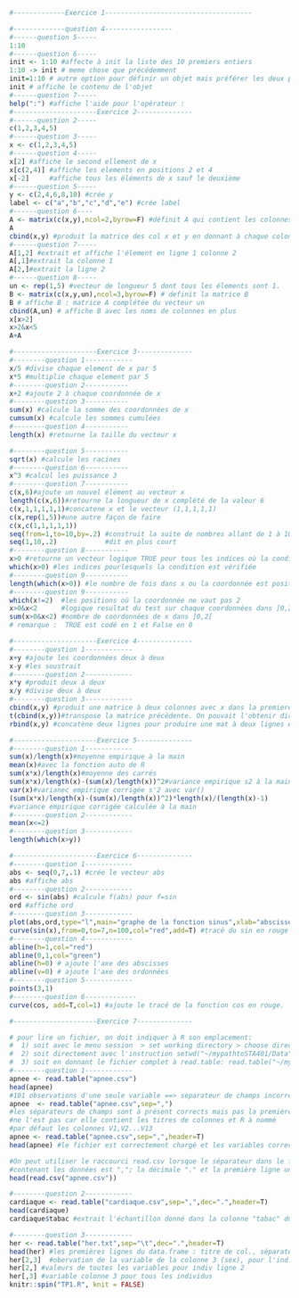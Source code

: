 
```r
#-------------Exercice 1-------------------------------------

#-------------question 4-----------------
#------question 5-----
1:10
#------question 6-----
init <- 1:10 #affecte à init la liste des 10 premiers entiers
1:10 -> init # meme chose que précédemment
init=1:10 # autre option pour définir un objet mais préférer les deux premières
init # affiche le contenu de l'objet
#------question 7-----
help(":") #affiche l'aide pour l'opérateur :
#---------------------Exercice 2--------------
#------question 2-----
c(1,2,3,4,5)
#------question 3-----
x <- c(1,2,3,4,5)
#------question 4-----
x[2] #affiche le second ellement de x
x[c(2,4)] #affiche les elements en positions 2 et 4
x[-2]     #affiche tous les éléments de x sauf le deuxième
#------question 5-----
y <- c(2,4,6,8,10) #crée y
label <- c("a","b","c","d","e") #crée label
#------question 6----
A <- matrix(c(x,y),ncol=2,byrow=F) #définit A qui contient les colonnes x et y
A
cbind(x,y) #produit la matrice des col x et y en donnant à chaque colonne le nom de son vect
#------question 7-----
A[1,2] #extrait et affiche l'élement en ligne 1 colonne 2
A[,1]#extrait la colonne 1
A[2,]#extrait la ligne 2
#------question 8-----
un <- rep(1,5) #vecteur de longueur 5 dont tous les élements sont 1.
B <- matrix(c(x,y,un),ncol=3,byrow=F) # definit la matrice B
B # affiche B : matrice A complétée du vecteur un
cbind(A,un) # affiche B avec les noms de colonnes en plus
x[x>2]
x>2&x<5
A+A

#---------------------Exercice 3--------------
#--------question 1------------
x/5 #divise chaque element de x par 5
x*5 #multiplie chaque element par 5
#--------question 2-----------
x+2 #ajoute 2 à chaque coordonnée de x
#--------question 3-----------
sum(x) #calcule la somme des coordonnées de x
cumsum(x) #calcule les sommes cumulées
#--------question 4-----------
length(x) #retourne la taille du vecteur x

#--------question 5-----------
sqrt(x) #calcule les racines
#--------question 6-----------
x^3 #calcul les puissance 3
#--------question 7-----------
c(x,6)#ajoute un nouvel élément au vecteur x
length(c(x,6))#retourne la longueur de x complété de la valeur 6
c(x,1,1,1,1,1)#concatene x et le vecteur (1,1,1,1,1)
c(x,rep(1,5))#une autre façon de faire
c(x,c(1,1,1,1,1))
seq(from=1,to=10,by=.2) #construit la suite de nombres allant de 1 à 10 par pas de 0.2
seq(1,10,.2)            #dit en plus court
#--------question 8-----------
x>0 #retourne un vecteur logique TRUE pour tous les indices où la condition est vraie
which(x>0) #les indices pourlesquels la condition est vérifiée
#--------question 9-----------
length(which(x>0)) #le nombre de fois dans x ou la coordonnée est positive
#--------question 9-----------
which(x!=2)  #les positions où la coordonnée ne vaut pas 2
x>0&x<2      #logique resultat du test sur chaque coordonnées dans ]0,2[
sum(x>0&x<2) #nombre de coordonnées de x dans ]0,2[ 
# remarque :  TRUE est codé en 1 et False en 0

#---------------------Exercice 4--------------
#--------question 1------------
x+y #ajoute les coordonnées deux à deux
x-y #les soustrait
#--------question 2------------
x*y #produit deux à deux
x/y #divise deux à deux
#--------question 3------------
cbind(x,y) #produit une matrice à deux colonnes avec x dans la premiere et y ds la sde
t(cbind(x,y))#transpose la matrice précédente. On pouvait l'obtenir directement avec
rbind(x,y) #concatène deux lignes pour produire une mat à deux lignes et 5 colonnes

#---------------------Exercice 5--------------
#--------question 1------------
sum(x)/length(x)#moyenne empirique à la main
mean(x)#avec la fonction auto de R
sum(x*x)/length(x)#moyenne des carrés
sum(x*x)/length(x)-(sum(x)/length(x))^2#variance empirique s2 à la main
var(x)#varianec empirique corrigée s'2 avec var()
(sum(x*x)/length(x)-(sum(x)/length(x))^2)*length(x)/(length(x)-1)
#variance empirique corrigée calculée à la main
#--------question 2------------
mean(x<=2)
#--------question 3------------
length(which(x>y))

#---------------------Exercice 6--------------
#--------question 1------------
abs <- seq(0,7,.1) #crée le vecteur abs
abs #affiche abs
#--------question 2------------
ord <- sin(abs) #calcule f(abs) pour f=sin
ord #affiche ord
#--------question 3------------
plot(abs,ord,type="l",main="graphe de la fonction sinus",xlab="abscisse ",ylab="sinus")
curve(sin(x),from=0,to=7,n=100,col="red",add=T) #tracé du sin en rouge
#--------question 4------------
abline(h=1,col="red")
abline(0,1,col="green")
abline(h=0) # ajoute l'axe des abscisses
abline(v=0) # ajoute l'axe des ordonnées
#--------question 5------------
points(3,1)
#--------question 6-------------
curve(cos, add=T,col=1) #ajoute le tracé de la fonction cos en rouge.

#---------------------Exercice 7--------------

# pour lire un fichier, on doit indiquer à R son emplacement: 
#  1) soit avec le menu session  > set working directory > choose directory
#  2) soit directement avec l'instruction setwd("~/mypathtoSTA401/Data")
#  3) soit en donnant le fichier complet à read.table: read.table("~/mypathtoSTA401/Data/apnee.csv")
#--------question 1------------
apnee <- read.table("apnee.csv")
head(apnee)
#101 observations d'une seule variable ==> separateur de champs incorrect
apnee  <- read.table("apnee.csv",sep=",")
#les séparateurs de champs sont à présent corrects mais pas la première ligne
#ne l'est pas car elle contient les titres de colonnes et R à nommé
#par défaut les colonnes V1,V2...V13
apnee <- read.table("apnee.csv",sep=",",header=T)
head(apnee) #le fichier est correctement chargé et les variables correctement intitulées

#On peut utiliser le raccourci read.csv lorsque le séparateur dans le fichier 
#contenant les données est ","; la décimale "." et la première ligne une ligne de titres
head(read.csv("apnee.csv"))

#--------question 2------------
cardiaque <- read.table("cardiaque.csv",sep=",",dec=".",header=T)
head(cardiaque)
cardiaque$tabac #extrait l'échantillon donné dans la colonne "tabac" du data.frame "cardiaque"

#--------question 3------------
her <- read.table("her.txt",sep="\t",dec=".",header=T)
head(her) #les premières lignes du data.frame : titre de col., séparateurs et ligne 1 OK
her[2,3]  #obervation de la variable de la colonne 3 (sex), pour l'ind. ligne 2(I0003)
her[2,] #valeurs de toutes les variables pour indiv ligne 2
her[,3] #variable colonne 3 pour tous les individus
knitr::spin("TP1.R", knit = FALSE)
```


